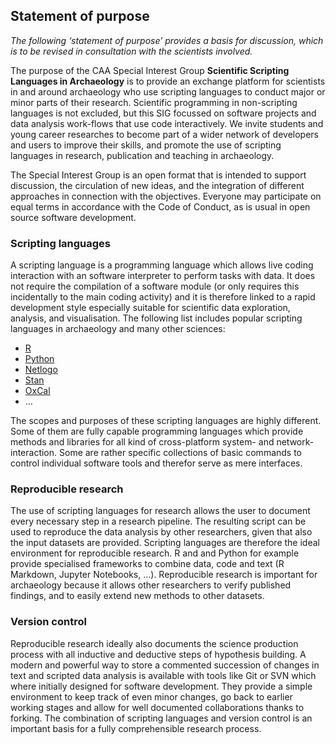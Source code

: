 ## Statement of purpose

*The following 'statement of purpose' provides a basis for discussion, which is to be revised in consultation with the scientists involved.*

The purpose of the CAA Special Interest Group **Scientific Scripting Languages in Archaeology** is to provide an exchange platform for scientists in and around archaeology who use scripting languages to conduct major or minor parts of their research. Scientific programming in non-scripting languages is not excluded, but this SIG focussed on software projects and data analysis work-flows that use code interactively. We invite students and young career researches to become part of a wider network of developers and users to improve their skills, and promote the use of scripting languages in research, publication and teaching in archaeology. 

The Special Interest Group is an open format that is intended to support discussion, the circulation of new ideas, and the integration of different approaches in connection with the objectives. Everyone may participate on equal terms in accordance with the Code of Conduct, as is usual in open source software development.

### Scripting languages

A scripting language is a programming language which allows live coding interaction with an software interpreter to perform tasks with data. It does not require the compilation of a software module (or only requires this incidentally to the main coding activity) and it is therefore linked to a rapid development style especially suitable for scientific data exploration, analysis, and visualisation. The following list includes popular scripting languages in archaeology and many other sciences:

- [R](https://www.r-project.org/) 
- [Python](https://www.python.org/)
- [Netlogo](https://ccl.northwestern.edu/netlogo/)
- [Stan](http://mc-stan.org/)
- [OxCal](https://c14.arch.ox.ac.uk/oxcal.html)
- ...

The scopes and purposes of these scripting languages are highly different. Some of them are fully capable programming languages which provide methods and libraries for all kind of cross-platform system- and network-interaction. Some are rather specific collections of basic commands to control individual software tools and therefor serve as mere interfaces.

### Reproducible research

The use of scripting languages for research allows the user to document every necessary step in a research pipeline. The resulting script can be used to reproduce the data analysis by other researchers, given that also the input datasets are provided. Scripting languages are therefore the ideal environment for reproducible research. R and and Python for example provide specialised frameworks to combine data, code and text (R Markdown, Jupyter Notebooks, ...). Reproducible research is important for archaeology because it allows other researchers to verify published findings, and to easily extend new methods to other datasets. 

### Version control

Reproducible research ideally also documents the science production process with all inductive and deductive steps of hypothesis building. A modern and powerful way to store a commented succession of changes in text and scripted data analysis is available with tools like Git or SVN which where initially designed for software development. They provide a simple environment to keep track of even minor changes, go back to earlier working stages and allow for well documented collaborations thanks to forking. The combination of scripting languages and version control is an important basis for a fully comprehensible research process.

